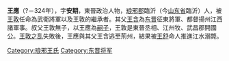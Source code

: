 '''王應'''（?－324年），字'''安期'''，東晉政治人物，[[琅邪郡|琅邪郡]]臨沂（今[[山东省|山东省]]臨沂）人，被[[王敦|王敦]]任命為武衛將軍以及王敦的繼承者。其父[[王含|王含]]為[[东晋|东晋]]征東將軍、都督揚州江西諸軍事。叔父王敦無子，以王應為[[嗣子|嗣子]]，王敦是東晉丞相、江州牧、武昌郡開國公。[[王敦之乱|王敦之乱]]失敗後，王應與其父王含逃至荊州，結果被[[王舒|王舒]]命人推進江水溺斃。

[[Category:琅邪王氏|Category:琅邪王氏]]
[[Category:东晋将军|Category:东晋将军]]
